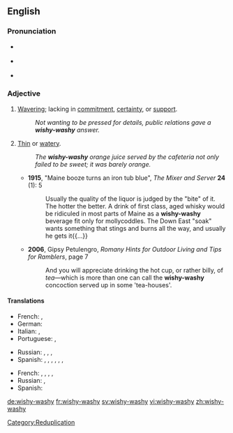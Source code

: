 ==English==

===Pronunciation===
* {{a|UK}} {{IPA|/ˈwɪ.ʃi.ˌwɒ.ʃi/}}
* {{a|US}} {{IPA|/ˈwɪ.ʃi.ˌwɑ.ʃi/}}
* {{audio|en-us-wishy-washy.ogg|Audio (US)}}

===Adjective===
{{en-adj|wishy-washi|er|more}}

# [[waver|Waver]]ing; lacking in [[commitment]], [[certainty]], or [[support]].
#:''Not wanting to be pressed for details, public relations gave a '''wishy-washy''' answer.''
# [[thin|Thin]] or [[watery]].
#:''The '''wishy-washy''' orange juice served by the cafeteria not only failed to be sweet; it was barely orange.''
#* '''1915''', "Maine booze turns an iron tub blue", ''The Mixer and Server'' '''24''' (1): 5
#*: Usually the quality of the liquor is judged by the "bite" of it.  The hotter the better.  A drink of first class, aged whisky would be ridiculed in most parts of Maine as a '''wishy-washy''' beverage fit only for mollycoddles. The Down East "soak" wants something that stings and burns all the way, and usually he gets it{{...}}
#* '''2006''', Gipsy Petulengro, ''Romany Hints for Outdoor Living and Tips for Ramblers'', page 7
#*: And you will appreciate drinking the hot cup, or rather billy, of ''tea''—which is more than one can call the '''wishy-washy''' concoction served up in some 'tea-houses'. 

====Translations====
{{trans-top|wavering or lacking in commitment, certainty, or support}}
* French: {{t|fr|fadasse}}, {{t|fr|aseptisé}} 
* German: {{t+|de|Wischiwaschi|alt=Wischiwaschi-}}
* Italian: {{t|it|incerto}}, {{t|it|smidollato}}
* Portuguese: {{t+|pt|indeciso|m}}, {{t-|pt|enrolado|m}}
{{trans-mid}}
* Russian: {{t|ru|невыразительный|sc=Cyrl}}, {{t|ru|хилый|sc=Cyrl}}, {{t|ru|безликий|sc=Cyrl}}, {{t|ru|бледный|sc=Cyrl}}
* Spanish: {{t+|es|indeciso|m}},  {{t|es|lábil}}, {{t|es|débil}}, {{t|es|calzonazos (colloquial)}}, {{t|es|vacilante}}, {{t|es|veleta}}, {{t|es|tornadizo}}
{{trans-bottom}}
{{trans-top|thin or watery}}
{{trans-mid}}
* French: {{t|fr|lavasse}}, {{t|fr|jus de chaussette}}, {{t|fr|pisse d'âne}}, {{t|fr|bibine}}, {{t|fr|eau de vaisselle}}
* Russian: {{t|ru|водянистый, слабый|sc=Cyrl}}, {{t|ru|жидкий|sc=Cyrl}}
* Spanish: {{t|es|bebistrajo}}
{{trans-bottom}}

[[Category:Reduplication]]

[[de:wishy-washy]]
[[fr:wishy-washy]]
[[sv:wishy-washy]]
[[vi:wishy-washy]]
[[zh:wishy-washy]]